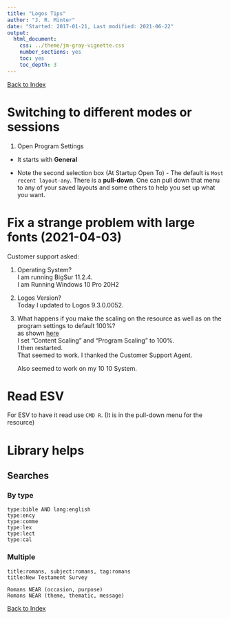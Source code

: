 ```yaml
---
title: "Logos Tips"
author: "J. R. Minter"
date: "Started: 2017-01-21, Last modified: 2021-06-22"
output:
  html_document:
    css: ../theme/jm-gray-vignette.css
    number_sections: yes
    toc: yes
    toc_depth: 3
---
```

[Back to Index](../README.html)

# Switching to different modes or sessions

1. Open Program Settings

- It starts with **General**

- Note the second selection box (At Startup Open To) - The default is
  `Most recent layout-any`. There is a **pull-down**. One can pull down
  that menu to any of your saved layouts and some others to help you
  set up what you want.

# Fix a strange problem with large fonts (2021-04-03)

Customer support asked:

1. Operating System?    
   I am running BigSur 11.2.4.    
   I am Running Windows 10 Pro 20H2     

2. Logos Version?    
   Today I updated to Logos 9.3.0.0052.
   
3. What happens if you make the scaling on the resource as well as on
   the program settings to default 100%?    
   as shown [here](https://support.logos.com/hc/en-us/articles/360015926432-Program-Settings)    
   I set "Content Scaling" and "Program Scaling" to 100%.    
   I then restarted.    
   That seemed to work. I thanked the Customer Support Agent.
   
   Also seemed to work on my 10 10 System.



# Read ESV

For ESV to have it read use `CMD R`. (It is in the pull-down menu for the
resource)

# Library helps

## Searches

### By type

```
type:bible AND lang:english
type:ency
type:comme
type:lex
type:lect
type:cal
```

### Multiple
```
title:romans, subject:romans, tag:romans
title:New Testament Survey
```

```
Romans NEAR (occasion, purpose)
Romans NEAR (theme, thematic, message)
```

[Back to Index](../README.html)